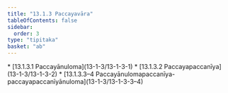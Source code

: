 ```yaml
---
title: "13.1.3 Paccayavāra"
tableOfContents: false
sidebar:
  order: 3
type: "tipitaka"
basket: "ab"
---
```



<DynamicBreadcrumb />



<TableOfContents>
* [13.1.3.1 Paccayānuloma](13-1-3/13-1-3-1)
* [13.1.3.2 Paccayapaccanīya](13-1-3/13-1-3-2)
* [13.1.3.3–4 Paccayānulomapaccanīya-paccayapaccanīyānuloma](13-1-3/13-1-3-3–4)
</TableOfContents>